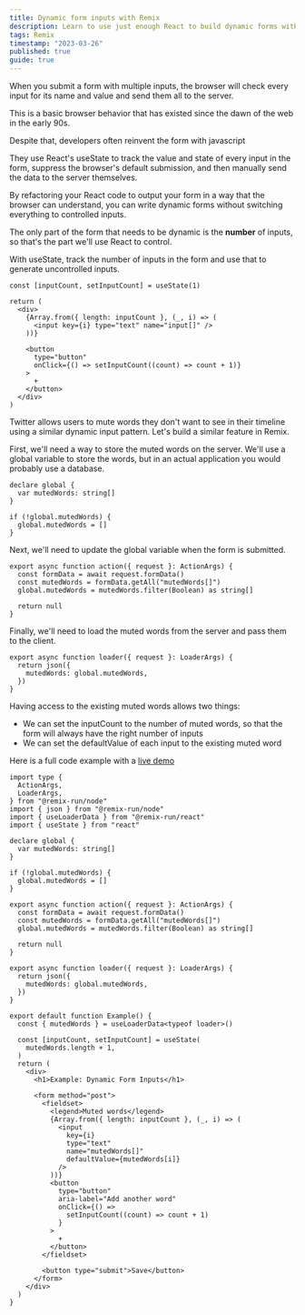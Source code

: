 ```yaml
---
title: Dynamic form inputs with Remix
description: Learn to use just enough React to build dynamic forms without Reinventing the Form by controlling every input. Use Remix to pre-load the form with saved data and to handle the form submission.
tags: Remix
timestamp: "2023-03-26"
published: true
guide: true
---
```


When you submit a form with multiple inputs, the browser will check every input for its name and value and send them all to the server.

This is a basic browser behavior that has existed since the dawn of the web in the early 90s.

Despite that, developers often reinvent the form with javascript

They use React's useState to track the value and state of every input in the form, suppress the browser's default submission, and then manually send the data to the server themselves.

By refactoring your React code to output your form in a way that the browser can understand, you can write dynamic forms without switching everything to controlled inputs.

The only part of the form that needs to be dynamic is the **number** of inputs, so that's the part we'll use React to control.

With useState, track the number of inputs in the form and use that to generate uncontrolled inputs.

```tsx
const [inputCount, setInputCount] = useState(1)

return (
  <div>
    {Array.from({ length: inputCount }, (_, i) => (
      <input key={i} type="text" name="input[]" />
    ))}

    <button
      type="button"
      onClick={() => setInputCount((count) => count + 1)}
    >
      +
    </button>
  </div>
)
```

Twitter allows users to mute words they don't want to see in their timeline using a similar dynamic input pattern. Let's build a similar feature in Remix.

First, we'll need a way to store the muted words on the server. We'll use a global variable to store the words, but in an actual application you would probably use a database.

```tsx
declare global {
  var mutedWords: string[]
}

if (!global.mutedWords) {
  global.mutedWords = []
}
```

Next, we'll need to update the global variable when the form is submitted.

```tsx
export async function action({ request }: ActionArgs) {
  const formData = await request.formData()
  const mutedWords = formData.getAll("mutedWords[]")
  global.mutedWords = mutedWords.filter(Boolean) as string[]

  return null
}
```

Finally, we'll need to load the muted words from the server and pass them to the client.

```tsx
export async function loader({ request }: LoaderArgs) {
  return json({
    mutedWords: global.mutedWords,
  })
}
```

Having access to the existing muted words allows two things:

- We can set the inputCount to the number of muted words, so that the form will always have the right number of inputs
- We can set the defaultValue of each input to the existing muted word

Here is a full code example with a [live demo](/content/remix-dynamic-form-inputs/example)

```tsx
import type {
  ActionArgs,
  LoaderArgs,
} from "@remix-run/node"
import { json } from "@remix-run/node"
import { useLoaderData } from "@remix-run/react"
import { useState } from "react"

declare global {
  var mutedWords: string[]
}

if (!global.mutedWords) {
  global.mutedWords = []
}

export async function action({ request }: ActionArgs) {
  const formData = await request.formData()
  const mutedWords = formData.getAll("mutedWords[]")
  global.mutedWords = mutedWords.filter(Boolean) as string[]

  return null
}

export async function loader({ request }: LoaderArgs) {
  return json({
    mutedWords: global.mutedWords,
  })
}

export default function Example() {
  const { mutedWords } = useLoaderData<typeof loader>()

  const [inputCount, setInputCount] = useState(
    mutedWords.length + 1,
  )
  return (
    <div>
      <h1>Example: Dynamic Form Inputs</h1>

      <form method="post">
        <fieldset>
          <legend>Muted words</legend>
          {Array.from({ length: inputCount }, (_, i) => (
            <input
              key={i}
              type="text"
              name="mutedWords[]"
              defaultValue={mutedWords[i]}
            />
          ))}
          <button
            type="button"
            aria-label="Add another word"
            onClick={() =>
              setInputCount((count) => count + 1)
            }
          >
            +
          </button>
        </fieldset>

        <button type="submit">Save</button>
      </form>
    </div>
  )
}
```
